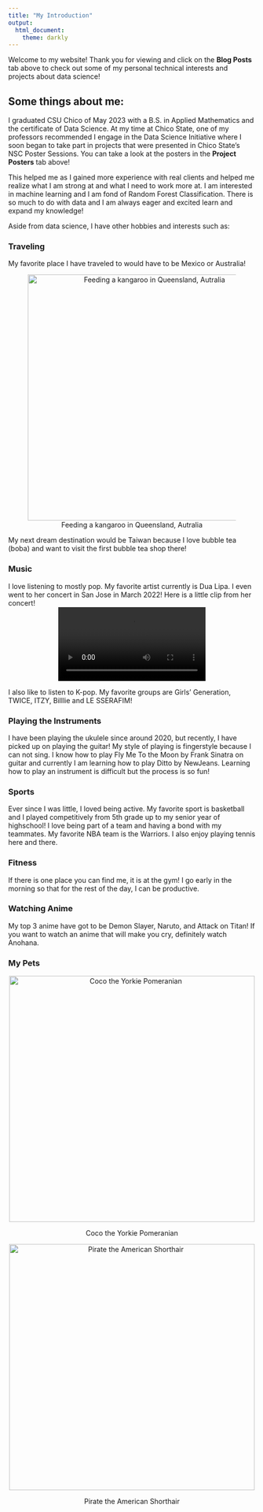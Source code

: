 ```yaml
---
title: "My Introduction"
output:
  html_document:
    theme: darkly
---
```


Welcome to my website! Thank you for viewing and click on the **Blog Posts** tab above to check out some of my personal technical interests and projects about data science!

## Some things about me: 
I graduated CSU Chico of May 2023 with a B.S. in Applied Mathematics and the certificate of Data Science. At my time at Chico State, one of my professors recommended I engage in the Data Science Initiative where I soon began to take part in projects that were presented in Chico State's NSC Poster Sessions. You can take a look at the posters in the **Project Posters** tab above! 

This helped me as I gained more experience with real clients and helped me realize what I am strong at and what I need to work more at. I am interested in machine learning and I am fond of Random Forest Classification. There is so much to do with data and I am always eager and excited learn and expand my knowledge!

Aside from data science, I have other hobbies and interests such as:

### Traveling
My favorite place I have traveled to would have to be Mexico or Australia!

<center>
![Feeding a kangaroo in Queensland, Autralia](~/Documents/RicaRebusitWeb/kangaroo.jpeg){height=500px}
</center>

My next dream destination would be Taiwan because I love bubble tea (boba) and want to visit the first bubble tea shop there!

### Music
I love listening to mostly pop. My favorite artist currently is Dua Lipa. I even went to her concert in San Jose in March 2022! Here is a little clip from her concert!
<center>
<video controls>
  <source src="dualipa.mp4" type="video/mp4">
</video>
</center>
I also like to listen to K-pop. My favorite groups are Girls' Generation, TWICE, ITZY, Billlie and LE SSERAFIM!

### Playing the Instruments
I have been playing the ukulele since around 2020, but recently, I have picked up on playing the guitar! My style of playing is fingerstyle because I can not sing. I know how to play Fly Me To the Moon by Frank Sinatra on guitar and currently I am learning how to play Ditto by NewJeans. Learning how to play an instrument is difficult but the process is so fun!

### Sports
Ever since I was little, I loved being active. My favorite sport is basketball and I played competitively from 5th grade up to my senior year of highschool! I love being part of a team and having a bond with my teammates. My favorite NBA team is the Warriors. I also enjoy playing tennis here and there. 

### Fitness
If there is one place you can find me, it is at the gym! I go early in the morning so that for the rest of the day, I can be productive.

### Watching Anime
My top 3 anime have got to be Demon Slayer, Naruto, and Attack on Titan! If you want to watch an anime that will make you cry, definitely watch Anohana. 

### My Pets

<center>
    <img src="coco.jpeg" alt="Coco the Yorkie Pomeranian" height="500px">
    <p>Coco the Yorkie Pomeranian</p>
    <img src="pirate.JPG" alt="Pirate the American Shorthair" height="500px">
    <p>Pirate the American Shorthair</p>
</center>
